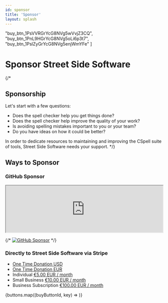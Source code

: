 ```yaml
---
id: sponsor
title: 'Sponsor'
layout: splash
---
```



<head>
    <script async src="https://js.stripe.com/v3/buy-button.js"></script>
</head>

"buy_btn_1PsVVRGrYcG8NVg5wVvjZ3CQ",
"buy_btn_1PnL9HGrYcG8NVg5oLi6p3t7",
"buy_btn_1PslZyGrYcG8NVg5enjWmYFe"
]

# Sponsor Street Side Software

{/*

## Sponsorship

Let's start with a few questions:

-   Does the spell checker help you get things done?
-   Does the spell checker help improve the quality of your work?
-   Is avoiding spelling mistakes important to you or your team?
-   Do you have ideas on how it could be better?

In order to dedicate resources to maintaining and improving the CSpell suite of tools, Street Side Software needs your support.
*/}

## Ways to Sponsor

### GitHub Sponsor

<iframe
    className='githubSponsorFrame'
    src="https://github.com/sponsors/streetsidesoftware/card"
    title="Sponsor streetsidesoftware"
    width="100%"
    style={{ border: 0 }}
></iframe>

{/* [![GitHub Sponsor](https://img.shields.io/badge/-black?style=social&logo=githubsponsors&label=GitHub%20Sponsor%3A%20Street%20Side%20Software)](https://github.com/sponsors/streetsidesoftware) */}

### Directly to Street Side Software via Stripe

-   [One Time Donation USD](https://donate.stripe.com/cN201Z4Nn9mi4Ao8wA)
-   [One Time Donation EUR](https://donate.stripe.com/aEUaGDcfP6a6c2Q9AB)
-   Individual [€5.00 EUR / month](https://buy.stripe.com/3cs5mj6Vvcyu3wk9AD)
-   Small Business [€10.00 EUR / month](https://buy.stripe.com/28ocOLenXdCy1oc6oo)
-   Business Subscription [€100.00 EUR / month](https://buy.stripe.com/8wM01Z0x7cyu5Es9AC)

{buttons.map((buyButtonId, key) => <StripeBuyButton key={key} buyButtonId={buyButtonId} />)}
